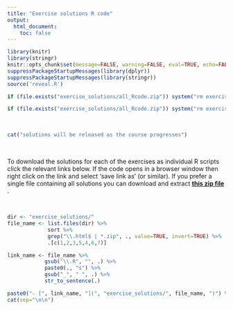 ```yaml
---
title: "Exercise solutions R code"
output: 
  html_document:
    toc: false
---
```


```r
library(knitr)
library(stringr)
knitr::opts_chunk$set(message=FALSE, warning=FALSE, eval=TRUE, echo=FALSE)
suppressPackageStartupMessages(library(dplyr))
suppressPackageStartupMessages(library(stringr))
source('reveal.R')
```

```r
if (file.exists("exercise_solutions/all_Rcode.zip")) system("rm exercise_solutions/all_Rcode.zip ; zip -r exercise_solutions/all_Rcode.zip exercise_solutions -x '*.DS_Store'")
```

```r
if (file.exists("exercise_solutions/all_Rcode.zip")) system("rm exercise_solutions/all_Rcode.zip ; zip -r exercise_solutions/all_Rcode.zip exercise_solutions -x '*.DS_Store' -x '*.R'")
```

\  

```r
cat("solutions will be released as the course progresses")
```

\  

To download the solutions for each of the exercises as individual R scripts click the relevant links below. If the code opens in a browser window then right click on the link and select 'save link as' (or similar). If you prefer a single file containing all solutions you can download and extract **[this zip file <i class="fa fa-file-archive-o" aria-hidden="true"></i>](exercise_solutions/all_Rcode.zip)**.

\  

```r
dir <- "exercise_solutions/"
file_name <- list.files(dir) %>%
             sort %>% 
             grep("\\.html$ | *.zip", ., value=TRUE, invert=TRUE) %>% 
             .[c(1,2,3,5,4,6,7)]

link_name <- file_name %>%
            gsub("\\.R", "", .) %>%
            paste0(., "s") %>%
            gsub("_", " ", .) %>%
            str_to_sentence(.)

paste0("- [", link_name, "](", "exercise_solutions/", file_name, ")") %>%
cat(sep="\n\n")
```

